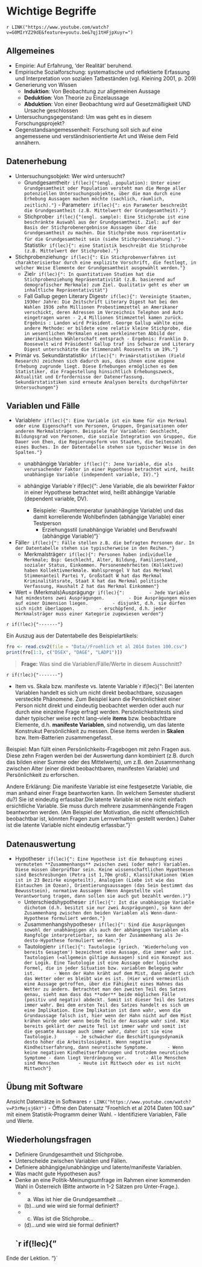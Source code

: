 # Wichtige Begriffe

`r LINK("https://www.youtube.com/watch?v=G0MIrYZ29dE&feature=youtu.be&7qj1tHFjpXuyr=")` 

## Allgemeines
- Empirie: Auf Erfahrung, 'der Realität' beruhend.
- Empirische Sozialforschung: systematische und reflektierte Erfassung und Interpretation von sozialen Tatbeständen (vgl. Kleining 2001, p. 209)
- Generierung von Wissen
    - **Induktion**: Von Beobachtung zur allgemeinen Aussage
    - **Deduktion**: Von Theorie zu Einzelaussage
    - **Abduktion**: Von einer Beobachtung wird auf Gesetzmäßigkeit UND Ursache geschlossen   
- Untersuchungsgegenstand: Um was geht es in diesem Forschungsprojekt?
- Gegenstandsangemessenheit: Forschung soll sich  auf eine angemessene und verständnisorientierte Art und Weise dem Feld annähern.

## Datenerhebung
- Untersuchungsobjekt: Wer wird untersucht?
    - Grundgesamtheit`r if(lec){"(engl. population): Unter einer Grundgesamtheit oder Population versteht man die Menge aller potenziellen Untersuchungsobjekte, über die man durch eine  Erhebung Aussagen machen möchte (sachlich, räumlich, zeitlich)."}`
          - Parameter`r if(lec){": ein Parameter beschreibt die Grundgesamtheit (z.B. Mittelwert der Grundgesamtheit)."}`
    - Stichprobe`r if(lec){"(engl. sample): Eine Stichprobe ist eine beschränkte Auswahl aus der Grundgesamtheit. Ziel: auf der Basis der Stichprobenergebnisse Aussagen über die Grundgesamtheit zu machen. Die Stichprobe muss repräsentativ für die Grundgesamtheit sein (siehe Stichprobenziehung)."}`
          - Statistik`r if(lec){": eine Statistik beschreibt die Stichprobe (z.B. Mittelwert der Stichprobe)."}`
- Stichprobenziehung`r if(lec){": Ein Stichprobenverfahren ist charakterisierbar durch eine explizite Vorschrift, die festlegt, in welcher Weise Elemente der Grundgesamtheit ausgewählt werden."}`
    - Ziel`r if(lec){": In quantitativen Studien hat die Stichprobenziehung Repräsentativität (z.B. basierend auf demografischer Merkmale) zum Ziel. Qualitativ geht es eher um inhaltliche Repräsentativität"}`
    - Fall Gallup gegen Literary Digest`r if(lec){": Vereinigte Staaten, 1930er Jahre: Die Zeitschrift Literary Digest hat bei den Wahlen 1936 zehn Millionen Probestimmzettel an Amerikaner verschickt, deren Adressen im Verzeichnis Telephon and Auto eingetragen waren - 2,4 Millionen Stimmzettel kamen zurück. Ergebnis : Landon wird Präsident. George Gallup wählte eine andere Methode: er bildete eine relativ kleine Stichprobe, die in wesentlichen Merkmalen einem verkleinerten Abbild der amerikanischen Wählerschaft entsprach - Ergebnis: Franklin D. Roosevelt wird Präsident! Gallup traf ins Schwarze und Literary Digest unterschätzte die Stimmenzahl Roosevelts um 19%."}`
- Primär vs. Sekundärstatistik`r if(lec){": Primärstatistiken (Field Research) zeichnen sich dadurch aus, dass ihnen eine eigene Erhebung zugrunde liegt. Diese Erhebungen ermöglichen es dem Statistiker, die Fragestellung hinsichtlich Erhebungszweck, Aktualität und Erfordernisse der Datenerfassung. Sekundärstatistiken sind erneute Analysen bereits durchgeführter Untersuchungen"}`

## Variablen und Fälle
- Variablen`r if(lec){": Eine Variable ist ein Name für ein Merkmal oder eine Eigenschaft von Personen, Gruppen, Organisationen oder anderen Merkmalsträgern. Beispiele für Variablen: Geschlecht, Bildungsgrad von Personen, die soziale Integration von Gruppen, die Dauer von Ehen, die Regierungsform von Staaten, die Seitenzahl eines Buches. In der Datentabelle stehen sie typischer Weise in den Spalten."}`
    - unabhängige Variable`r if(lec){": Jene Variable, die als verursachender Faktor in einer Hypothese betrachtet wird, heißt unabhängige Variable (independent variable, IV)."}`
    - abhängige Variable`r if(lec){": Jene Variable, die als bewirkter Faktor in einer Hypothese betrachtet wird, heißt abhängige Variable (dependent variable, DV).
    
        - Beispiele:
            -Raumtemperatur (unabhängige Variable) und das damit korrelierende Wohlbefinden (abhängige Variable) einer Testperson
            - Erziehungsstil (unabhängige Variable) und Berufswahl (abhängige Variable)"}`
- Fälle`r if(lec){": Fälle stellen z.B. die befragten Personen dar. In der Datentabelle stehen sie typischerweise in den Reihen."}`
    - Merkmalsträger`r if(lec){": Personen haben individuelle Merkmale; Bsp: Geschlecht, Alter, Bildung, Familienstand, sozialer Status, Einkommen. Personenmehrheiten (Kollektive) haben Kollektivmerkmale. Wahlsprengel V hat das Merkmal Stimmenanteil Partei Y, Großstadt W hat das Merkmal Kriminalitätsrate, Staat X hat das Merkmal politische Verfassung, Haushalt Z hat das Merkmal Einkommen"}`
- Wert = (Merkmals)Ausprägung`r if(lec){":
        - Jede Variable hat mindestens zwei Ausprägungen.
        - Die Ausprägungen müssen auf einer Dimension liegen.
        - disjunkt, d.h. sie dürfen sich nicht überlappen.
        - erschöpfend, d.h. jeder Merkmalsträger muss einer Kategorie zugewiesen werden"}`
 
`r if(!lec){"-------"}` 

Ein Auszug aus der Datentabelle des Beispielartikels:

```r
fro <- read.csv2(file = "Data//Froehlich et al 2014 Daten 100.csv")
print(fro[1:3, c("DSEX", "DAGE", "LADP1")])
``` 

> **Frage:** Was sind die Variablen/Fälle/Werte in diesem Ausschnitt?
    
`r if(!lec){"-------"}`
    
- Item vs. Skala bzw. manifeste vs. latente Variable`r if(lec){": Bei latenten Variablen handelt es sich um nicht direkt beobachtbare, sozusagen versteckte Phänomene. Zum Beispiel kann die Persönlichkeit einer Person nicht direkt und eindeutig beobachtet werden oder auch nur durch eine einzelne Frage erfragt werden. Persönlichkeitstests sind daher typischer weise recht lang--viele **items** bzw. beobachtbare Elemente, d.h. **manifeste Variablen**, sind notwendig, um das latente Konstrukut Persönlichkeit zu messen. Diese items werden in **Skalen** bzw. Item-Batterien zusammengefasst.

Beispiel: Man füllt einen Persönlichkeits-Fragebogen mit zehn Fragen aus. Diese zehn Fragen werden bei der Auswertung dann kombiniert (z.B. durch das bilden einer Summe oder des Mittelwerts), um z.B. den Zusammenhang zwischen Alter (einer direkt beobachtbaren, manifesten Variable) und Persönlichkeit zu erforschen.

Andere Erklärung: Die manifeste Variable ist eine festgesetzte Variable, die man anhand einer Frage beantworten kann. (In welchem Semester studierst du?) Sie ist eindeutig erfassbar.Die latente Variable ist eine nicht einfach ersichtliche Variable. Sie muss durch mehrere zusammenhängende Fragen beantworten werden. (Am Beispiel der Motivation, die nicht offensichtlich beobachtbar ist, könnten Fragen zum Lernverhalten gestellt werden.) Daher ist die latente Variable nicht eindeutig erfassbar."}`

## Datenauswertung

- Hypothese`r if(lec){": Eine Hypothese ist die Behauptung eines vermuteten **Zusammenhangs** zwischen zwei (oder mehr) Variablen. Diese müssen überprüfbar sein. Keine wissenschaftlichen Hypothesen sind Beschreibungen (Petra ist 1,70m groß), Klassifikationen (Wien ist in 23 Bezirke eingeteilt), Analogien (Liebe ist wie das Eintauchen im Ozean), Orientierungsaussagen (das Sein bestimmt das Bewusstsein), normative Aussagen (Wenn Angestellte viel Verantwortung tragen, dann sollen sie auch gut bezahlt werden.)"}`
    - Unterschiedshypothese`r if(lec){": Ist die unabhängige Variable dichotom (d.h. besitzt sie nur zwei Ausprägungen), so kann der Zusammenhang zwischen den beiden Variablen als Wenn-dann-Hypothese formuliert werden."}`
    - Zusammenhangshypothese`r if(lec){": Sind die Ausprägungen sowohl der unabhängigen als auch der abhängigen Variablen als Rangfolge interpretierbar, so kann der Zusammenhang als Je-desto-Hypothese formuliert werden."}`
    - Tautologien`r if(lec){": Tautologie (griech. 'Wiederholung von bereits Gesagtem') bezeichnet eine Aussage, die immer wahr ist. Tautologien (=allgemein gültige Aussagen) sind ein Konzept aus der Logik. Eine Tautologie ist eine Aussage oder logische Formel, die in jeder Situation bzw. variablen Belegung wahr ist.
        - Wenn der Hahn kräht auf dem Mist, dann ändert sich das Wetter oder es bleibt wie es ist. (Hier wird vermeintlich eine Aussage getroffen, über die Fähigkeit eines Hahnes das Wetter zu ändern. Betrachtet man den zweiten Teil des Satzes genau, sieht man dass das **oder** beide möglichen Fälle (positiv und negativ) abdeckt. Somit ist dieser Teil des Satzes immer wahr. Bei dem ersten Teil des Satzes handelt es sich um eine Implikation. Eine Implikation ist dann wahr, wenn die Grundaussage falsch ist, hier wenn der Hahn nicht auf dem Mist krähen würde oder wenn beide Teile der Aussage wahr sind. Wie bereits geklärt der zweite Teil ist immer wahr und somit ist die gesamte Aussage auch immer wahr, daher ist sie eine Tautologie.)
        - Je schwächer die Beschäftigungsdynamik desto höher die Arbeitslosigkeit. Wenn negative Kindheitserfahrung, dann neurotische Symptome.
        - Wenn keine negativen Kindheitserfahrungen und trotzdem neurotische Symptome - dann liegt Verdrängung vor.
        - Alle Menschen sind Menschen
        - Heute ist Mittwoch oder es ist nicht Mittwoch"}`
        
## Übung mit Software
Ansicht Datensätze in Softwares
`r LINK("https://www.youtube.com/watch?v=P3rMejsj6kY")` 
- Öffne den Datensatz "Froehlich et al 2014 Daten 100.sav" mit einem Statistik-Programm deiner Wahl.
- Identifiziere Variablen, Fälle und Werte.


## Wiederholungsfragen
- Definiere Grundgesamtheit und Stichprobe.
- Unterscheide zwischen Variablen und Fällen.
- Definiere abhängige/unabhängige und latente/manifeste Variablen.
- Was macht gute Hypothesen aus?
- Denke an eine Politik-Meinungsumfrage im Rahmen einer kommenden Wahl in Österreich (Bitte antworte in 1-2 Sätzen pro Unter-Frage.). 
    - (a) Was ist hier die Grundgesamtheit ...
    - (b)...und wie wird sie formal definiert?
    - (c) Was ist die Stichprobe...
    - (d)...und wie wird sie formal definiert?



    
    `r if(!lec){"
-------

Ende der Lektion.
"}`

